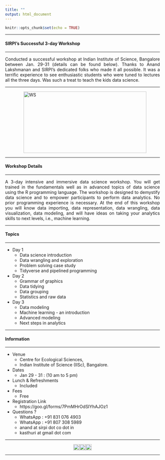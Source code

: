 ```yaml
---
title: ""
output: html_document
---
```


```r
knitr::opts_chunk$set(echo = TRUE)
```

<style>
body {
text-align: justify}
figure figcaption {
    text-align: center;}
</style>

---

#### SIRPI's Successful 3-day Workshop

---

Conducted a successful workshop at Indian Institute of Science, Bangalore between Jan. 29-31 (details can be found below). Thanks to Anand Lakshmanan and SIRPI's dedicated folks who made it all possible. It was a terrific experience to see enthusiastic students who were tuned to lectures all the three days. Was such a treat to teach the kids data science.

---

<figure>
  <img alt="WS" src="IISc_Workshop.jpg" height = 200; width = 400; hspace="20" />
</figure>

---

#### Workshop Details

---

A 3-day intensive and immersive data science workshop. You will get trained in the fundamentals well as in advanced topics of data science using the R programming language. The workshop is designed to demystify data science and to empower participants to perform data analytics. No prior programming experience is necessary. At the end of this workshop you will know data importing, data representation, data wrangling, data visualization, data modeling, and will have ideas on taking your analytics skills to next levels, i.e., machine learning.

---

#### Topics

---

* Day 1
    + Data science introduction 
    + Data wrangling and exploration 
    + Problem solving case study 
    + Tidyverse and pipelined programming 
    
* Day 2
    + Grammar of graphics 
    + Data tidying 
    + Data grouping 
    + Statistics and raw data 

* Day 3
    + Data modeling 
    + Machine learning - an introduction 
    + Advanced modeling
    + Next steps in analytics     

<!-- 

---

#### Instructors

---

<figure style="float:left;">
  <img alt="KK" src="kasthuri.jpg" height = 120; width = 120; hspace="20" />
</figure>

Dr. Kasthuri Kannan, PhD, is an Assistant Professor at New York University (NYU). He has more than 10 years of experience in data science and analytics. He started his data science career in 2006 in a company where he contributed to data mining projects and obtained directed insights in aircraft movement operations at the Tinker Air Force base. He proposed efficient strategies for aircraft logistics through analysis of aircraft movement data using machine learning algorithms. He is trained in mathematics and computer science with postdoctoral training at Memorial Sloan-Kettering Cancer Center (one of the top cancer research institutes in the world), where his data science skills were extensively applied to genomics resulting in top-notch publications. He is actively advising and collaborating with several scientists and physician-scientists, translating data science findings to clinical care, and is passionate about teaching and science communication. Currently, he is directing and teaching a course in data science and biomedical informatics at NYU, a required course for a masters degree. His data science page can be can be accessed at: https://kannan-kasthuri.github.io/Informatics/lectures.html

Dr. Kannan's webpage: https://kannan-kasthuri.github.io


---

<figure style="float:right;">
  <img alt="Data Science" src="anand_profile2.png"  height = 120; width = 120; hspace="20" />
</figure>

Dr. Anand Lakshmanan, is the Founder and CEO of Bangalore based SIRPI (http://www.sirpi.co.in) which provides training, consulting, and outsourcing in areas of data science and engineering research. He has helped academic institutions and corporates deep dive into their data and make better decisions. He has designed experiments and analyzed data in areas across domains including hardware-software interfacing, electrophysiology, computational neuroscience, microstrip antenna research, mobile phone antenna design, streamlining factory processes, and quality control in hardware testing. Most recently he worked at Apple in Cupertino, California as an Antenna Design Engineer. He has published or co-published several papers and holds 7 patents. He believes that all scientists and professionals need to be data-savvy to make decisions and persuade actions. To enable that, he travels across India and around the world giving talks on data science and R programming. So far, he has trained 350 professionals on R Programming for data science. He has 17+ years experience across academia and industry.

-->

---

#### Information

---

* Venue
    + Centre for Ecological Sciences,
    + Indian Institute of Science (IISc), Bangalore.
* Dates
    + Jan 29 - 31 : (10 am to 5 pm)
* Lunch & Refreshments
    + Included
* Fees 
    + Free
* Registration Link
    + https://goo.gl/forms/7PmMHrOdSIYhAJOz1
* Questions ?
    + WhatsApp : +91 831 076 4903
    + WhatsApp : +91 807 308 5989
    + anand at sirpi dot co dot in
    + kasthuri at gmail dot com
      
---

<center> ![](logo.png){width=20px}![](logo.png){width=20px}![](logo.png){width=20px} </center>

---

